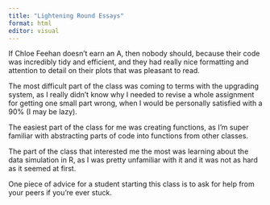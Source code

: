 ```yaml
---
title: "Lightening Round Essays"
format: html
editor: visual
---
```


If Chloe Feehan doesn't earn an A, then nobody should, because their code was incredibly tidy and efficient, and they had really nice formatting and attention to detail on their plots that was pleasant to read.

The most difficult part of the class was coming to terms with the upgrading system, as I really didn't know why I needed to revise a whole assignment for getting one small part wrong, when I would be personally satisfied with a 90% (I may be lazy).

The easiest part of the class for me was creating functions, as I'm super familiar with abstracting parts of code into functions from other classes.

The part of the class that interested me the most was learning about the data simulation in R, as I was pretty unfamiliar with it and it was not as hard as it seemed at first.

One piece of advice for a student starting this class is to ask for help from your peers if you're ever stuck.

\
